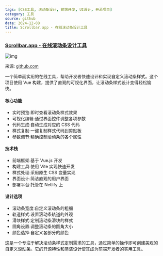 ```yaml
---
tags: [CSS工具, 滚动条设计, 前端开发, UI设计, 开源项目]
category: 工具
source: github
date: 2024-12-08
title: Scrollbar.app - 在线滚动条设计工具
---
```


### [Scrollbar.app - 在线滚动条设计工具](https://github.com/henripar/scrollbar)

![img](https://img.mengpeng.tech/i/2024/12/07/67545f5549ac2.webp)

来源: [github.com](https://github.com/henripar/scrollbar)

一个简单而实用的在线工具，帮助开发者快速设计和实现自定义滚动条样式。这个项目使用 Vue 构建，提供了直观的可视化界面，让滚动条样式设计变得轻松愉快。

#### 核心功能
- 实时预览:即时查看滚动条样式效果
- 可视化编辑:通过界面控件调整各项参数
- 代码生成:自动生成对应的 CSS 代码
- 样式复制:一键复制样式代码到剪贴板
- 参数调节:精确控制滚动条的各个属性

#### 技术栈
- 前端框架:基于 Vue.js 开发
- 构建工具:使用 Vite 实现快速开发
- 样式处理:采用原生 CSS 变量实现
- 界面设计:简洁直观的用户界面
- 部署平台:托管在 Netlify 上

#### 设计选项
- 滚动条宽度:自定义滚动条的粗细
- 轨道样式:设置滚动条轨道的外观
- 滑块样式:定制滚动条滑块的样式
- 圆角设置:调整滚动条的圆角大小
- 颜色选择:自定义各部分的颜色

这是一个专注于解决滚动条样式定制需求的工具，通过简单的操作即可创建美观的自定义滚动条。它的开源特性和简洁设计使其成为前端开发者的实用工具。 